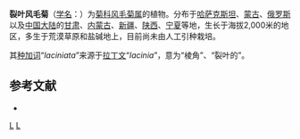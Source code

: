 {{Speciesbox
| genus = Saussurea
| species = laciniata
| authority = Ledeb., 1829
}}

'''裂叶风毛菊'''（[[学名|学名]]：{{lang|la|''Saussurea laciniata''}}）为[[菊科|菊科]][[风毛菊属|风毛菊属]]的植物。分布于[[哈萨克斯坦|哈萨克斯坦]]、[[蒙古|蒙古]]、[[俄罗斯|俄罗斯]]以及[[中国大陆|中国大陆]]的[[甘肃|甘肃]]、[[内蒙古|内蒙古]]、[[新疆|新疆]]、[[陕西|陕西]]、[[宁夏|宁夏]]等地，生长于海拔2,000米的地区，多生于荒漠草原和盐碱地上，目前尚未由人工引种栽培。

其[[种加词|种加词]]“''laciniata''”来源于[[拉丁文|拉丁文]]“''lacinia''”，意为“棱角”、“裂叶的”。

== 参考文献 ==
<div class="references-small">
* {{cite web| url =http://www.bioinfo.cn/db05/KmzwSpecies.php?action=view&id=5331| title =裂叶风毛菊| work =《中国高等植物数据库全库》| publisher =中国科学院微生物研究所| author =昆明植物研究所| accessdate =2009-02-24| deadurl =yes| archiveurl =https://web.archive.org/web/20160305092142/http://www.bioinfo.cn/db05/KmzwSpecies.php?action=view&id=5331| archivedate =2016-03-05| df =}}
</div>
{{Taxonbar|from=Q15226950}}

[[Category:风毛菊属|L]]
[[Category:1829年描述的植物|L]]


{{植物小作品}}